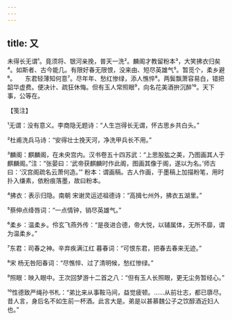```yaml
---
---
---
```

title: 又
---







未得长无谓¹。竟须将、银河亲挽，普天一洗²。麟阁才教留粉本³，大笑拂衣归矣⁴。如斯者、古今能几。有限好春无限恨，没来由、短尽英雄气⁵。暂觅个，柔乡避⁶。　　东君轻薄知何意⁷。尽年年、愁红惨绿，添人憔悴⁸。两鬓飘萧容易白，错把韶华虚费。便决计、疏狂休悔。但有玉人常照眼⁹，向名花美酒拚沉醉¹⁰。天下事，公等在。





【笺注】


¹无谓：没有意义。李商隐无题诗：“人生岂得长无谓，怀古思乡共白头。”

²杜甫洗兵马诗：“安得壮士挽天河，净洗甲兵长不用。”

³麟阁：麒麟阁，在未央宫内。汉书卷五十四苏武：“上思股肱之美，乃图画其人于麒麟阁。”注：“张晏曰：‘武帝获麒麟时作此阁，图画其像于阁，遂以为名。’师古曰：‘汉宫阁疏名云萧何造。’” 粉本：谓画稿。古人作画，于墨稿上加描粉笔，用时扑入缣素，依粉痕落墨，故曰粉本。

⁴拂衣：表示归隐。南朝 宋谢灵运述祖德诗：“高揖七州外，拂衣五湖里。”

⁵蔡伸点绛唇词：“一点情钟，销尽英雄气。”

⁶柔乡：温柔乡。伶玄飞燕外传：“是夜进合德，帝大悦，以辅属体，无所不靡，谓为温柔乡。”

⁷东君：司春之神。辛弃疾满江红 暮春词：“可恨东君，把春去春来无迹。”

⁸宋 杨无咎阳春词：“尽憔悴、过了清明候，愁红惨绿。”

⁹照眼：映入眼中。王次回梦游十二首之八：“但有玉人长照眼，更无尘务暂经心。”

¹⁰性德致严绳孙书札：“弟比来从事鞍马间，益觉疲顿。……从前壮志，都已隳尽。昔人言，身后名不如生前一杯酒。此言大是。弟是以甚慕魏公子之饮醇酒近妇人也。”